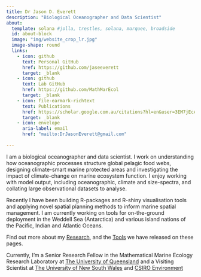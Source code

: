 ```yaml
---
title: Dr Jason D. Everett
description: "Biological Oceanographer and Data Scientist"
about:
  template: solana #jolla, trestles, solana, marquee, broadside
  id: about-block
  image: "img/website_crop_lr.jpg"
  image-shape: round
  links:
    - icon: github
      text: Personal GitHub
      href: https://github.com/jaseeverett
      target: _blank
    - icon: github
      text: Lab GitHub
      href: https://github.com/MathMarEcol
      target: _blank
    - icon: file-earmark-richtext
      text: Publications
      href: https://scholar.google.com.au/citations?hl=en&user=3EM7jEcAAAAJ&view_op=list_works&sortby=pubdate
      target: _blank
    - icon: envelope
      aria-label: email
      href: "mailto:DrJasonEverett@gmail.com"  
        
---
```


::: {#about-block}
:::

I am a biological oceanographer and data scientist. I work on understanding how oceanographic processes structure global pelagic food webs, designing climate-smart marine protected areas and investigating the impact of climate-change on marine ecosystem function. I enjoy working with model output, including oceanographic, climate and size-spectra, and collating large observational datasets to analyse.

Recently I have been building R-packages and R-shiny visualisation tools and applying novel spatial planning methods to inform marine spatial management. I am currently working on tools for on-the-ground deployment in the Weddell Sea (Antarctica) and various island nations of the Pacific, Indian and Atlantic Oceans.

Find out more about my [Research](research/index.qmd), and the [Tools](tools/index.qmd) we have released on these pages.

Currently, I'm a Senior Research Fellow in the Mathematical Marine Ecology Research Laboratory at [The University of Queensland](https://www.uq.edu.au/) and a Visiting Scientist at [The University of New South Wales](https:://www.bees.unsw.edu.au) and [CSIRO Environment](https://www.csiro.au/en/about/people/business-units/environment)



